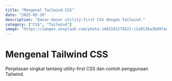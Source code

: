 ```yaml
---
title: "Mengenal Tailwind CSS"
date: "2025-05-10"
description: "Dasar-dasar utility-first CSS dengan Tailwind."
category: ["CSS", "Tailwind"]
image: "https://images.unsplash.com/photo-1465101178521-c1a9136a3b99?auto=format&fit=crop&w=600&q=80"
---
```


# Mengenal Tailwind CSS

Penjelasan singkat tentang utility-first CSS dan contoh penggunaan Tailwind.
